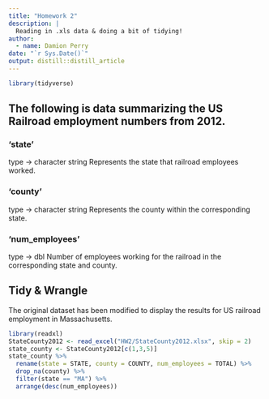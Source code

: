 ```yaml
---
title: "Homework 2"
description: |
  Reading in .xls data & doing a bit of tidying! 
author:
  - name: Damion Perry
date: "`r Sys.Date()`"
output: distill::distill_article
---
```


```r
library(tidyverse)
```

## The following is data summarizing the US Railroad employment numbers from 2012. 


### 'state' 
type -> character string\n
Represents the state that railroad employees worked.

### 'county' 
type -> character string\n
Represents the county within the corresponding state.

### 'num_employees' 
type -> dbl\n
Number of employees working for the railroad in the corresponding state and county. 

## Tidy & Wrangle
The original dataset has been modified to display the results for US railroad employment in Massachusetts. 

```r
library(readxl)
StateCounty2012 <- read_excel("HW2/StateCounty2012.xlsx", skip = 2)
state_county <- StateCounty2012[c(1,3,5)]
state_county %>% 
  rename(state = STATE, county = COUNTY, num_employees = TOTAL) %>%
  drop_na(county) %>% 
  filter(state == "MA") %>% 
  arrange(desc(num_employees))
```





